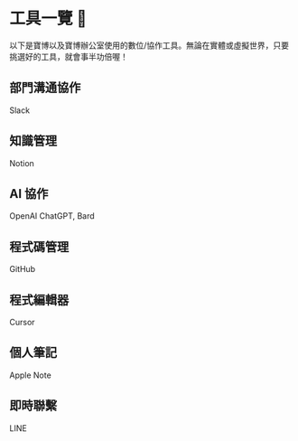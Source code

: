 # 工具一覽 🧰

以下是寶博以及寶博辦公室使用的數位/協作工具。無論在實體或虛擬世界，只要挑選好的工具，就會事半功倍喔！

## 部門溝通協作

Slack

## 知識管理

Notion

## AI 協作

OpenAI ChatGPT, Bard

## 程式碼管理

GitHub

## 程式編輯器

Cursor

## 個人筆記

Apple Note

## 即時聯繫

LINE
